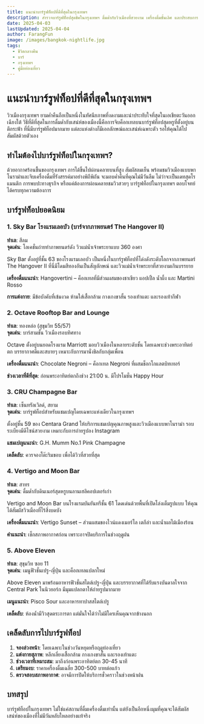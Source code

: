 ```yaml
---
title: แนะนำบาร์รูฟท็อปที่ดีที่สุดในกรุงเทพฯ
description: สำรวจบาร์รูฟท็อปสุดชิคในกรุงเทพฯ ดื่มด่ำกับวิวเมืองที่สวยงาม เครื่องดื่มชั้นเลิศ และประสบการณ์ที่ยากจะลืมเลือน。
date: 2025-04-03
lastUpdated: 2025-04-04
author: FarangFun
image: /images/bangkok-nightlife.jpg
tags:
  - ชีวิตกลางคืน
  - บาร์
  - กรุงเทพฯ
  - คู่มือท่องเที่ยว
---
```


# แนะนำบาร์รูฟท็อปที่ดีที่สุดในกรุงเทพฯ

วิวเมืองกรุงเทพฯ ยามค่ำคืนถือเป็นหนึ่งในทัศนียภาพที่งดงามและน่าประทับใจที่สุดในเอเชียตะวันออกเฉียงใต้ วิธีที่ดีที่สุดในการดื่มด่ำกับเสน่ห์ของเมืองนี้คือการจิบค็อกเทลบนบาร์รูฟท็อปสุดหรูที่ตั้งอยู่บนตึกระฟ้า ที่นี่มีบาร์รูฟท็อปมากมาย แต่ละแห่งต่างก็มีเอกลักษณ์และเสน่ห์เฉพาะตัว รอให้คุณได้ไปสัมผัสด้วยตัวเอง

## ทำไมต้องไปบาร์รูฟท็อปในกรุงเทพฯ?

ด้วยอากาศร้อนชื้นของกรุงเทพฯ การได้ขึ้นไปผ่อนคลายบนที่สูง สัมผัสลมเย็น พร้อมชมวิวเมืองแบบพาโนราม่าและจิบเครื่องดื่มที่รังสรรค์มาอย่างพิถีพิถัน จะมอบค่ำคืนที่คุณไม่มีวันลืม ไม่ว่าจะเป็นเดทสุดโรแมนติก การพบปะทางธุรกิจ หรือแค่ต้องการผ่อนคลายชมวิวสวยๆ บาร์รูฟท็อปในกรุงเทพฯ ตอบโจทย์ได้ครบทุกความต้องการ

## บาร์รูฟท็อปยอดนิยม

### 1. Sky Bar โรงแรมเลอบัว (บาร์จากภาพยนตร์ The Hangover II)

**ทำเล**: สีลม  
**จุดเด่น**: โลเคชั่นถ่ายทำภาพยนตร์ดัง วิวแม่น้ำเจ้าพระยาแบบ 360 องศา

Sky Bar ตั้งอยู่ที่ชั้น 63 ของโรงแรมเลอบัว เป็นหนึ่งในบาร์รูฟท็อปที่โด่งดังระดับโลกจากภาพยนตร์ The Hangover II ที่นี่มีโดมสีทองอันเป็นสัญลักษณ์ และวิวแม่น้ำเจ้าพระยาที่สวยงามเกินบรรยาย

**เครื่องดื่มแนะนำ**: Hangovertini – ค็อกเทลที่มีส่วนผสมของชาเขียว แอปเปิ้ล น้ำผึ้ง และ Martini Rosso

**การแต่งกาย**: มีข้อบังคับที่เข้มงวด ห้ามใส่เสื้อกล้าม กางเกงขาสั้น รองเท้าแตะ และรองเท้ากีฬา

### 2. Octave Rooftop Bar and Lounge

**ทำเล**: ทองหล่อ (สุขุมวิท 55/57)  
**จุดเด่น**: บาร์สามชั้น วิวเมืองรอบทิศทาง

Octave ตั้งอยู่บนยอดโรงแรม Marriott มอบวิวเมืองในหลายระดับชั้น โดยเฉพาะช่วงพระอาทิตย์ตก บรรยากาศดีและสบายๆ เหมาะกับการมานั่งชิลกับกลุ่มเพื่อน

**เครื่องดื่มแนะนำ**: Chocolate Negroni – ค็อกเทล Negroni ที่ผสมช็อกโกแลตบิทเทอร์

**ช่วงเวลาที่ดีที่สุด**: ก่อนพระอาทิตย์ตกถึงช่วง 21:00 น. มีโปรโมชั่น Happy Hour

### 3. CRU Champagne Bar

**ทำเล**: เซ็นทรัลเวิลด์, สยาม  
**จุดเด่น**: บาร์รูฟท็อปสำหรับแชมเปญโดยเฉพาะแห่งเดียวในกรุงเทพฯ

ตั้งอยู่ชั้น 59 ของ Centara Grand ให้บริการแชมเปญคุณภาพสูงและวิวเมืองแบบพาโนราม่า รอบระเบียงมีดีไซน์สวยงาม เหมาะกับการถ่ายรูปลง Instagram

**แชมเปญแนะนำ**: G.H. Mumm No.1 Pink Champagne

**เคล็ดลับ**: ควรจองโต๊ะริมขอบ เพื่อได้วิวที่สวยที่สุด

### 4. Vertigo and Moon Bar

**ทำเล**: สาทร  
**จุดเด่น**: ดื่มด่ำกับดินเนอร์สุดหรูบนลานเฮลิคอปเตอร์เก่า

Vertigo and Moon Bar บนโรงแรมบันยันทรีชั้น 61 โดดเด่นด้วยพื้นที่เปิดโล่งเต็มรูปแบบ ให้คุณได้สัมผัสวิวเมืองที่ไร้สิ่งบดบัง

**เครื่องดื่มแนะนำ**: Vertigo Sunset – ส่วนผสมของไวน์แดงเมอร์โล เตกีล่า และน้ำผลไม้เมืองร้อน

**คำแนะนำ**: เช็กสภาพอากาศก่อน เพราะอาจปิดบริการในช่วงฤดูฝน

### 5. Above Eleven

**ทำเล**: สุขุมวิท ซอย 11  
**จุดเด่น**: เมนูฟิวชั่นเปรู-ญี่ปุ่น และค็อกเทลแปลกใหม่

Above Eleven มาพร้อมอาหารฟิวชั่นสไตล์เปรู-ญี่ปุ่น และบรรยากาศที่ได้รับแรงบันดาลใจจาก Central Park ในนิวยอร์ก มีมุมแปลกตาให้ถ่ายรูปมากมาย

**เมนูแนะนำ**: Pisco Sour และอาหารทาปาสสไตล์เปรู

**เคล็ดลับ**: ห้องน้ำมีวิวสุดตระการตา แต่มั่นใจได้ว่าไม่มีใครเห็นคุณจากข้างนอก

## เคล็ดลับการไปบาร์รูฟท็อป

1. **จองล่วงหน้า**: โดยเฉพาะในช่วงวันหยุดหรือฤดูท่องเที่ยว
2. **แต่งกายสุภาพ**: หลีกเลี่ยงเสื้อกล้าม กางเกงขาสั้น และรองเท้าแตะ
3. **ช่วงเวลาที่เหมาะสม**: มาถึงก่อนพระอาทิตย์ตก 30-45 นาที
4. **เตรียมงบ**: ราคาเครื่องดื่มเฉลี่ย 300-500 บาทต่อแก้ว
5. **ตรวจสอบสภาพอากาศ**: อาจมีการปิดให้บริการชั่วคราวในช่วงหน้าฝน

## บทสรุป

บาร์รูฟท็อปในกรุงเทพฯ ไม่ใช่แค่สถานที่ดื่มเครื่องดื่มเท่านั้น แต่ยังเป็นอีกหนึ่งมุมที่คุณจะได้สัมผัสเสน่ห์ของเมืองที่ไม่มีวันหลับใหลอย่างแท้จริง

